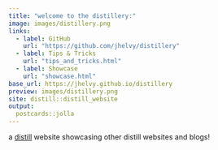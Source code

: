 ```yaml
---
title: "welcome to the distillery:"
image: images/distillery.png
links:
  - label: GitHub
    url: "https://github.com/jhelvy/distillery"
  - label: Tips & Tricks
    url: "tips_and_tricks.html"
  - label: Showcase
    url: "showcase.html"
base_url: https://jhelvy.github.io/distillery
preview: images/distillery.png
site: distill::distill_website
output:
  postcards::jolla
---
```


a [distill](https://rstudio.github.io/distill/) website showcasing other distill websites and blogs!
